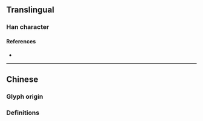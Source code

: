 {{also|傾}}
{{character info}}
==Translingual==

===Han character===
{{Han char|rn=9|rad=人|as=08|sn=10|four=2128|canj=OPMO|ids=⿰亻顷}}

====References====
* {{Han ref|kx=0109.171|hdz=10182.010|uh=503E|ud=20542}}

----

==Chinese==

===Glyph origin===
{{Han simp|傾|f=頁|t=页}}

===Definitions===
{{zh-see|傾}}